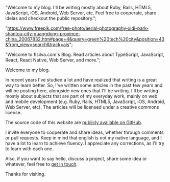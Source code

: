 





  "Welcome to my blog. I'll be writing mostly about Ruby, Rails, HTML5, JavaScript, iOS, Android, Web Server, etc. Feel free to cooperate, share ideias and checkout the public repository.";



  "https://www.freepik.com/free-photo/aerial-photography-xidi-park-shantou-city-guangdong-province-china_20067832.htm#page=4&query=green%20tech%20city&position=43&from_view=search&track=ais";






  "Welcome to flsilva.com's Blog. Read articles about TypeScript, JavaScript, React, React Native, Web Server, and more.";



Welcome to my blog.

In recent years I've studied a lot and have realized that writing is a great way to learn better. So, I've written some articles in the past few years and will be posting here, alongside new ones that I'll be writing. I'll be writing mostly about subjects that are part of my everyday work, mainly on web and mobile development (e.g. Ruby, Rails, HTML5, JavaScript, iOS, Android, Web Server, etc). The articles will be licensed under a creative commons license.

The source code of this website are [publicly available on GitHub](https://github.com/flsilva/flsilva.com).

I invite everyone to cooperate and share ideas, whether through comments or pull requests. Keep in mind that english is not my native language, and I have a lot to learn to achieve fluency. I appreciate any corrections, as I'll try to learn with each one.

Also, if you want to say hello, discuss a project, share some idea or whatever, feel free to [get in touch](mailto:flsilva7@gmail.com).

Thanks for visiting.

